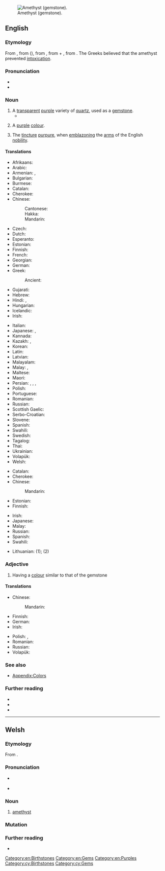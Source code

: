 {{also|Amethyst}}
[[Image:Améthystre sceptre2.jpg|thumb|right|Amethyst (gemstone).]]
==English==
{{wikipedia}}

===Etymology===
From {{inh|en|enm|ametist}}, from {{der|en|fro|ametiste}} ({{cog|fr|améthyste}}), from {{der|en|grc|ἀμέθυστος||not drunk}}, from {{m|grc|ἀ-||not}} + {{m|grc|μεθύω||I am drunk}}, from {{m|grc|μέθυ||wine}}. The Greeks believed that the amethyst prevented [[intoxication]].

===Pronunciation===
* {{IPA|en|/ˈæm.ə.θɪst/}}
* {{audio|en|en-us-amethyst.ogg|Audio (US)}}

===Noun===
{{en-noun}}

# A [[transparent]] [[purple]] variety of [[quartz]], used as a [[gemstone]].
#* {{quote-journal|en|date=2012-03
|author=Lee A. Groat
|title=Gemstones
|volume=100|issue=2|page=128
|magazine={{w|American Scientist}}
|url=http://www.americanscientist.org/issues/feature/2012/2/gemstones
|passage=Although there are dozens of different types of gems, among the best known and most important are&nbsp;[&hellip;]&thinsp;. (Common gem materials not addressed in this article include amber, '''amethyst''', chalcedony, garnet, lazurite, malachite, opals, peridot, rhodonite, spinel, tourmaline, turquoise and zircon.)}}
# {{lb|en|uncountable}} A [[purple]] [[colour]].
#: {{color panel|amethyst|9966CC}}
# {{lb|en|tincture}} The [[tincture]] [[purpure]], when [[emblazon]]ing the [[arms]] of the English [[nobility]].

====Translations====
{{trans-top|gem}}
* Afrikaans: {{t|af|ametis}}
* Arabic: {{t|ar|جمشت}}
* Armenian: {{t+|hy|մեղեսիկ}}, {{t+|hy|ամեթիստ}}
* Bulgarian: {{t+|bg|аметист}}
* Burmese: {{t|my|သီဟိုဠ်နီလာ}}
* Catalan: {{t+|ca|ametista|f}}
* Cherokee: {{t|chr|ᎠᎻᏘᏏ|sc=Cher}}
* Chinese:
*: Cantonese: {{t|yue|紫水晶|tr=zi2 seoi2 zing1|sc=Hani}}
*: Hakka: {{t|hak|紫水晶|tr=chṳ́-súi-chîn|sc=Hani}}
*: Mandarin: {{t+|cmn|紫水晶|tr=zǐshuǐjīng|sc=Hani}}
* Czech: {{t+|cs|ametyst|m}}
* Dutch: {{t+|nl|amethist|m}}
* Esperanto: {{t|eo|ametisto}}
* Estonian: {{t|et|ametüst}}
* Finnish: {{t+|fi|ametisti}}
* French: {{t+|fr|améthyste|f}}
* Georgian: {{t|ka|ამეთვისტო}}
* German: {{t+|de|Amethyst|m}}
* Greek: {{t+|el|αμέθυστος|m|sc=Grek}}
*: Ancient: {{t|grc|ἀμέθυστος|m}}
* Gujarati: {{t|gu|એમિથિસ્ટ|sc=Gujr}}
* Hebrew: {{t+|he|אַחְלָמָה|f|tr='akhlamá}}
* Hindi: {{t|hi|अमेथिस्ट|sc=Deva}}, {{t|hi|एमिथिस्ट|m}}
* Hungarian: {{t+|hu|ametiszt}}
* Icelandic: {{t|is|ametýst|n}}
* Irish: {{t|ga|aimitis|f}}
{{trans-mid}}
* Italian: {{t+|it|ametista|f}}
* Japanese: {{t|ja|紫水晶|tr=むらさきずいしょう, murasakizuishō}}, {{t|ja|アメシスト|tr=ameshisuto}}
* Kannada: {{t+|kn|ಅಮೆಥಿಸ್ಟ್‌|sc=Knda}}
* Kazakh: {{t|kk|күлгінтас}}, {{t|kk|аметист}}
* Korean: {{t+|ko|자수정}}
* Latin: {{t|la|amethystus|f}}
* Latvian: {{t|lv|ametists|m}}
* Malayalam: {{t|ml|അമീഥിസ്റ്റ്|sc=Mlym}}
* Malay: {{t|ms|ametis}}, {{t|ms|batu kecubung}}
* Maltese: {{t|mt|ametist}}
* Maori: {{t|mi|ametihita}}
* Persian: {{t|fa|آمتیست|tr=āmetist|sc=fa-Arab}}, {{t+|fa|گمست|tr=gamast|sc=fa-Arab}}, {{t|fa|کرکهان|tr=karkahān|sc=fa-Arab}}, {{t|fa|کرکهن|tr=karkahan}}
* Polish: {{t+|pl|ametyst|m}}
* Portuguese: {{t+|pt|ametista|f}}
* Romanian: {{t+|ro|ametist|n}}
* Russian: {{t+|ru|амети́ст|m}}
* Scottish Gaelic: {{t-needed|gd}}
* Serbo-Croatian: {{t+|sh|ametist|m}}
* Slovene: {{t+|sl|ametíst|m}}
* Spanish: {{t+|es|amatista|f}}
* Swahili: {{t|sw|amethisto}}
* Swedish: {{t+|sv|ametist|c}}
* Tagalog: {{t+|tl|amatista}}
* Thai: {{t|th|เขี้ยวหนุมาน}}
* Ukrainian: {{t+|uk|амети́ст|m}}
* Volapük: {{t|vo|maetüt}}
* Welsh: {{t|cy|amethyst|m}}
{{trans-bottom}}

{{trans-top|colour}}
* Catalan: {{t+|ca|ametista|m}}
* Cherokee: {{t|chr|ᎠᎻᏘᏏ-ᏕᎭᎷᎨᎢ|sc=Cher}}
* Chinese:
*: Mandarin: {{t+|cmn|紫色|tr=zǐsè}}
* Estonian: {{t|et|ametüst}}
* Finnish: {{t|fi|ametistinvioletti}}
{{trans-mid}}
* Irish: {{t|ga|aimitis|f}}
* Japanese: {{t+|ja|紫色|tr=むらさきいろ, murasakiiro}}
* Malay: {{t|ms|kecubung}}
* Russian: {{t-needed|ru}}
* Spanish: {{t+|es|amatista|f}}
* Swahili: {{t|sw|rangi ya amethisto}}
{{trans-bottom}}

{{checktrans-top}}
* Lithuanian: {{t-check|lt|ametistas|m}} (1); {{t-check|lt|ametistinė spalva|f}} (2)
{{trans-mid}}
{{trans-bottom}}

===Adjective===
{{en-adj}}

# Having a [[colour]] similar to that of the gemstone

====Translations====
{{trans-top|colour}}
* Chinese:
*: Mandarin: {{t|cmn|[[紫色]][[的]]|tr=zǐsè de}}
* Finnish: {{t|fi|ametistinvioletti}}
* German: {{t+|de|amethysten}}
* Irish: {{t|ga|aimitise}}
{{trans-mid}}
* Polish: {{t+|pl|ametystowy}}, {{t+|pl|fioletowy}}
* Romanian: {{t+|ro|purpuriu}}
* Russian: {{t+|ru|аметистовый|sc=Cyrl}}
* Volapük: {{t|vo|maetütakölik}}
{{trans-bottom}}

===See also===
* [[Appendix:Colors]]

===Further reading===
* {{R:WebMineral}}
* {{R:mindat}}
* {{R:Heraldry 1862}}

[[Category:en:Birthstones]]
[[Category:en:Gems]]
[[Category:en:Purples]]

----

==Welsh==
{{wikipedia|lang=cy}}

===Etymology===
From {{bor|cy|en|amethyst}}.

===Pronunciation===
* {{a|cy-N}} {{IPA|cy|/ˈamɛθɨ̞sd/|[ˈamɛθɨ̞st]}}
* {{a|cy-S}} {{IPA|cy|/ˈamɛθɪsd/|[ˈamɛθɪst]}}

===Noun===
{{cy-noun|m|amethystau}}

# [[amethyst]]

===Mutation===
{{cy-mut}}

===Further reading===
* {{R:cy:GPC}}

[[Category:cy:Birthstones]]
[[Category:cy:Gems]]